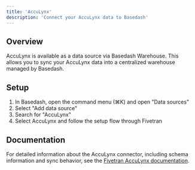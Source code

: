 ```yaml
---
title: 'AccuLynx'
description: 'Connect your AccuLynx data to Basedash'
---
```


## Overview

AccuLynx is available as a data source via Basedash Warehouse. This allows you to sync your AccuLynx data into a centralized warehouse managed by Basedash.

## Setup

1. In Basedash, open the command menu (⌘K) and open "Data sources"
2. Select "Add data source"
3. Search for "AccuLynx"
4. Select AccuLynx and follow the setup flow through Fivetran

## Documentation

For detailed information about the AccuLynx connector, including schema information and sync behavior, see the [Fivetran AccuLynx documentation](https://fivetran.com/docs/connectors/applications/acculynx).
